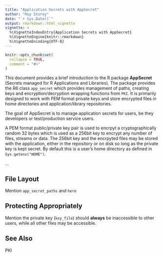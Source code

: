 ```yaml
---
title: "Application Secrets with AppSecret"
author: "Roy Storey"
date: "`r Sys.Date()`"
output: rmarkdown::html_vignette
vignette: >
  %\VignetteIndexEntry{Application Secrets with AppSecret}
  %\VignetteEngine{knitr::rmarkdown}
  %\VignetteEncoding{UTF-8}
---
```


```r
knitr::opts_chunk$set(
  collapse = TRUE,
  comment = "#>"
)
```

This document provides a brief introduction to the R package **AppSecret** 
(Secrets managed for R Applications and Libraries). The package provides the
R6 class `app_secret` which provides management of paths, creating keys and
encryption/decryption wrapping functions from `PKI`. It is primarily designed
to work with PEM format private keys and store encrypted files in home
directories and application/library repositories.

The goal of AppSecret is to manage application secrets for users, be they
developers or test/production service users.

A PEM format public/private key pair is used to encrpyt a cryptographically
random 32 bytes which is used as a 256bit key to encrypt any number of
files, streams or data. The 256bit key and the encrpyted files may be stored
with the application, either in the repository or on disk so long as the
private key is kept secret. By default this is a user's home directory as
defined in `Sys.getenv("HOME")`.

...

## File Layout

Mention `app_secret_paths` and `here`

## Protecting Appropriately

Mention the private key (`key_file`) should **always** be inaccessible to
other users, while all other files may be accessible.

## See Also

PKI
